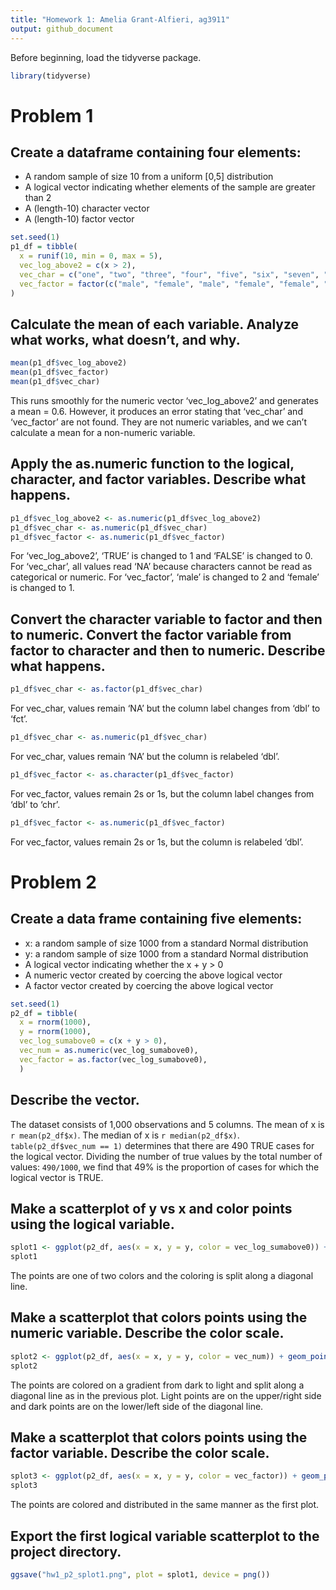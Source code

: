 ```yaml
---
title: "Homework 1: Amelia Grant-Alfieri, ag3911"
output: github_document
---
```



Before beginning, load the tidyverse package. 
```r
library(tidyverse)
```

# Problem 1

## Create a dataframe containing four elements:
* A random sample of size 10 from a uniform [0,5] distribution
* A logical vector indicating whether elements of the sample are greater than 2
* A (length-10) character vector
* A (length-10) factor vector
```r
set.seed(1)
p1_df = tibble(
  x = runif(10, min = 0, max = 5),
  vec_log_above2 = c(x > 2),
  vec_char = c("one", "two", "three", "four", "five", "six", "seven", "eight", "nine", "ten"),
  vec_factor = factor(c("male", "female", "male", "female", "female", "female", "female", "male", "male", "female"))
)
```


## Calculate the mean of each variable. Analyze what works, what doesn't, and why.
```r
mean(p1_df$vec_log_above2)
mean(p1_df$vec_factor)
mean(p1_df$vec_char)
```
This runs smoothly for the numeric vector 'vec_log_above2' and generates a mean = 0.6. However, it produces an error stating that 'vec_char' and 'vec_factor' are not found. They are not numeric variables, and we can't calculate a mean for a non-numeric variable. 


## Apply the as.numeric function to the logical, character, and factor variables. Describe what happens.
```r
p1_df$vec_log_above2 <- as.numeric(p1_df$vec_log_above2)
p1_df$vec_char <- as.numeric(p1_df$vec_char)
p1_df$vec_factor <- as.numeric(p1_df$vec_factor)
```
For 'vec_log_above2', 'TRUE' is changed to 1 and 'FALSE' is changed to 0.
For 'vec_char', all values read 'NA' because characters cannot be read as categorical or numeric.
For 'vec_factor', 'male' is changed to 2 and 'female' is changed to 1.  


## Convert the character variable to factor and then to numeric. Convert the factor variable from factor to character and then to numeric. Describe what happens. 
```r
p1_df$vec_char <- as.factor(p1_df$vec_char)
```
For vec_char, values remain 'NA' but the column label changes from 'dbl' to 'fct'.
```r
p1_df$vec_char <- as.numeric(p1_df$vec_char)
```
For vec_char, values remain 'NA' but the column is relabeled 'dbl'.
```r
p1_df$vec_factor <- as.character(p1_df$vec_factor)
```
For vec_factor, values remain 2s or 1s, but the column label changes from 'dbl' to 'chr'.
```r
p1_df$vec_factor <- as.numeric(p1_df$vec_factor)
```
For vec_factor, values remain 2s or 1s, but the column is relabeled 'dbl'.



# Problem 2

## Create a data frame containing five elements:
* x: a random sample of size 1000 from a standard Normal distribution
* y: a random sample of size 1000 from a standard Normal distribution
* A logical vector indicating whether the  x + y > 0
* A numeric vector created by coercing the above logical vector
* A factor vector created by coercing the above logical vector
```r
set.seed(1)
p2_df = tibble(
  x = rnorm(1000),
  y = rnorm(1000),
  vec_log_sumabove0 = c(x + y > 0),
  vec_num = as.numeric(vec_log_sumabove0),
  vec_factor = as.factor(vec_log_sumabove0),
  )
```

## Describe the vector. 
The dataset consists of 1,000 observations and 5 columns. The mean of x is `r mean(p2_df$x)`. The median of x is `r median(p2_df$x)`. ` table(p2_df$vec_num == 1)` determines that there are 490 TRUE cases for the logical vector. Dividing the number of true values by the total number of values: `490/1000`, we find that 49% is the proportion of cases for which the logical vector is TRUE.

## Make a scatterplot of y vs x and color points using the logical variable.
```r
splot1 <- ggplot(p2_df, aes(x = x, y = y, color = vec_log_sumabove0)) + geom_point()
splot1
```
The points are one of two colors and the coloring is split along a diagonal line. 

## Make a scatterplot that colors points using the numeric variable. Describe the color scale. 
```r
splot2 <- ggplot(p2_df, aes(x = x, y = y, color = vec_num)) + geom_point()
splot2
```
The points are colored on a gradient from dark to light and split along a diagonal line as in the previous plot. Light points are on the upper/right side and dark points are on the lower/left side of the diagonal line. 

## Make a scatterplot that colors points using the factor variable. Describe the color scale.
```r
splot3 <- ggplot(p2_df, aes(x = x, y = y, color = vec_factor)) + geom_point()
splot3
```
The points are colored and distributed in the same manner as the first plot. 

## Export the first logical variable scatterplot to the project directory.
```r
ggsave("hw1_p2_splot1.png", plot = splot1, device = png())
```




